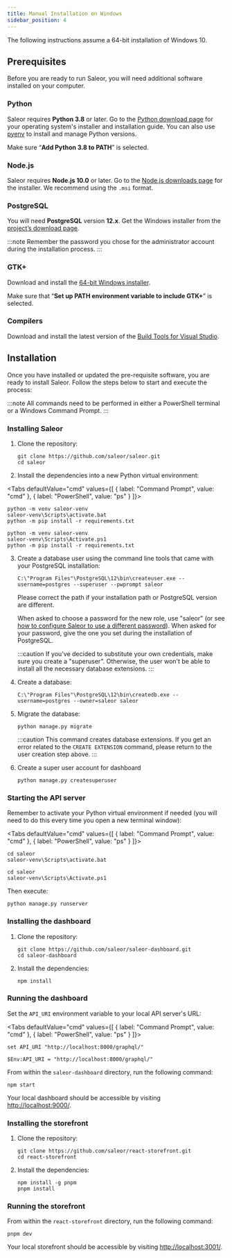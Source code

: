 ```yaml
---
title: Manual Installation on Windows
sidebar_position: 4
---
```



The following instructions assume a 64-bit installation of Windows 10.

## Prerequisites

Before you are ready to run Saleor, you will need additional software installed on your computer.

### Python

Saleor requires **Python 3.8** or later. Go to the [Python download page](https://www.python.org/downloads/) for your operating system's installer and installation guide. You can also use [pyenv](https://github.com/pyenv/pyenv) to install and manage Python versions.

Make sure “**Add Python 3.8 to PATH**” is selected.

### Node.js

Saleor requires **Node.js 10.0** or later. Go to the [Node.js downloads page](https://nodejs.org/en/download/) for the installer. We recommend using the `.msi` format.

### PostgreSQL

You will need **PostgreSQL** version **12.x**. Get the Windows installer from the [project’s download page](https://www.postgresql.org/download/windows/).

:::note
Remember the password you chose for the administrator account during the installation process.
:::

### GTK+

Download and install the [64-bit Windows installer](https://github.com/tschoonj/GTK-for-Windows-Runtime-Environment-Installer).

Make sure that “**Set up PATH environment variable to include GTK+**” is selected.

### Compilers

Download and install the latest version of the [Build Tools for Visual Studio](https://go.microsoft.com/fwlink/?linkid=840931).

## Installation

Once you have installed or updated the pre-requisite software, you are ready to install Saleor. Follow the steps below to start and execute the process:

:::note
All commands need to be performed in either a PowerShell terminal or a Windows Command Prompt.
:::

### Installing Saleor

1.  Clone the repository:

    ```shell
    git clone https://github.com/saleor/saleor.git
    cd saleor
    ```

2.  Install the dependencies into a new Python virtual environment:

<Tabs defaultValue="cmd" values={[
     { label: "Command Prompt", value: "cmd" },
     { label: "PowerShell", value: "ps" }
   ]}>
   <TabItem value="cmd">

```shell
python -m venv saleor-venv
saleor-venv\Scripts\activate.bat
python -m pip install -r requirements.txt
```

   </TabItem>
   <TabItem value="ps">

```shell
python -m venv saleor-venv
saleor-venv\Scripts\Activate.ps1
python -m pip install -r requirements.txt
```

   </TabItem>
</Tabs>

3.  Create a database user using the command line tools that came with your PostgreSQL installation:

    ```shell
    C:\"Program Files"\PostgreSQL\12\bin\createuser.exe --username=postgres --superuser --pwprompt saleor
    ```

    Please correct the path if your installation path or PostgreSQL version are different.

    When asked to choose a password for the new role, use "saleor" (or see [how to configure Saleor to use a different password](setup/configuration.mdx#database_url)). When asked for your password, give the one you set during the installation of PostgreSQL.

    :::caution
    If you've decided to substitute your own credentials, make sure you create a "superuser". Otherwise, the user won't be able to install all the necessary database extensions.
    :::

4.  Create a database:

    ```shell
    C:\"Program Files"\PostgreSQL\12\bin\createdb.exe --username=postgres --owner=saleor saleor
    ```

5.  Migrate the database:

    ```shell
    python manage.py migrate
    ```

    :::caution
    This command creates database extensions. If you get an error related to the `CREATE EXTENSION` command, please return to the user creation step above.
    :::

6.  Create a super user account for dashboard

    ```shell
    python manage.py createsuperuser
    ```

### Starting the API server

Remember to activate your Python virtual environment if needed (you will need to do this every time you open a new terminal window):

<Tabs defaultValue="cmd" values={[
  { label: "Command Prompt", value: "cmd" },
  { label: "PowerShell", value: "ps" }
]}>
<TabItem value="cmd">

```shell
cd saleor
saleor-venv\Scripts\activate.bat
```

</TabItem>
<TabItem value="ps">

```shell
cd saleor
saleor-venv\Scripts\Activate.ps1
```

</TabItem>
</Tabs>

Then execute:

```shell
python manage.py runserver
```

### Installing the dashboard

1. Clone the repository:

   ```shell
   git clone https://github.com/saleor/saleor-dashboard.git
   cd saleor-dashboard
   ```

2. Install the dependencies:

   ```shell
   npm install
   ```

### Running the dashboard

Set the `API_URI` environment variable to your local API server's URL:

<Tabs defaultValue="cmd" values={[
  { label: "Command Prompt", value: "cmd" },
  { label: "PowerShell", value: "ps" }
]}>
<TabItem value="cmd">

```shell
set API_URI "http://localhost:8000/graphql/"
```

</TabItem>
<TabItem value="ps">

```shell
$Env:API_URI = "http://localhost:8000/graphql/"
```

</TabItem>
</Tabs>

From within the `saleor-dashboard` directory, run the following command:

```shell
npm start
```

Your local dashboard should be accessible by visiting [http://localhost:9000/](http://localhost:9000/).

### Installing the storefront

1. Clone the repository:

   ```
   git clone https://github.com/saleor/react-storefront.git
   cd react-storefront
   ```

2. Install the dependencies:

   ```shell
   npm install -g pnpm
   pnpm install
   ```

### Running the storefront

From within the `react-storefront` directory, run the following command:

```shell
pnpm dev
```

Your local storefront should be accessible by visiting [http://localhost:3001/](http://localhost:3001/).
